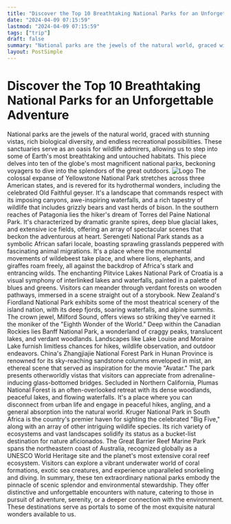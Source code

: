 ```yaml
---
title: "Discover the Top 10 Breathtaking National Parks for an Unforgettable Adventure"
date: "2024-04-09 07:15:59"
lastmod: "2024-04-09 07:15:59"
tags: ["trip"]
draft: false
summary: "National parks are the jewels of the natural world, graced with stunning vistas, rich biological diversity, and endless recreational possibilities. These sanctuaries serve as an oasis for wildlife admirers, allowing us to step into some of Earth's most breathtaking and untouched habitats. This piece delves into ten of the globe's most magnificent national parks, beckoning voyagers to dive into the splendors of the great outdoors."
layout: PostSimple
---
```

# Discover the Top 10 Breathtaking National Parks for an Unforgettable Adventure
National parks are the jewels of the natural world, graced with stunning vistas, rich biological diversity, and endless recreational possibilities. These sanctuaries serve as an oasis for wildlife admirers, allowing us to step into some of Earth's most breathtaking and untouched habitats. This piece delves into ten of the globe's most magnificent national parks, beckoning voyagers to dive into the splendors of the great outdoors.
<img alt="Logo" src="https://cdn.seniorsselection.com/src_image/b0d49fe9994197c87a47d5bf0ab1f556.webp"/>
The colossal expanse of Yellowstone National Park stretches across three American states, and is revered for its hydrothermal wonders, including the celebrated Old Faithful geyser. It's a landscape that commands respect with its imposing canyons, awe-inspiring waterfalls, and a rich tapestry of wildlife that includes grizzly bears and vast herds of bison.
In the southern reaches of Patagonia lies the hiker's dream of Torres del Paine National Park. It's characterized by dramatic granite spires, deep blue glacial lakes, and extensive ice fields, offering an array of spectacular scenes that beckon the adventurous at heart.
Serengeti National Park stands as a symbolic African safari locale, boasting sprawling grasslands peppered with fascinating animal migrations. It's a place where the monumental movements of wildebeest take place, and where lions, elephants, and giraffes roam freely, all against the backdrop of Africa's stark and entrancing wilds.
The enchanting Plitvice Lakes National Park of Croatia is a visual symphony of interlinked lakes and waterfalls, painted in a palette of blues and greens. Visitors can meander through verdant forests on wooden pathways, immersed in a scene straight out of a storybook.
New Zealand's Fiordland National Park exhibits some of the most theatrical scenery of the island nation, with its deep fjords, soaring waterfalls, and alpine summits. The crown jewel, Milford Sound, offers views so striking they've earned it the moniker of the "Eighth Wonder of the World."
Deep within the Canadian Rockies lies Banff National Park, a wonderland of craggy peaks, translucent lakes, and verdant woodlands. Landscapes like Lake Louise and Moraine Lake furnish limitless chances for hikes, wildlife observation, and outdoor endeavors.
China's Zhangjiajie National Forest Park in Hunan Province is renowned for its sky-reaching sandstone columns enveloped in mist, an ethereal scene that served as inspiration for the movie "Avatar." The park presents otherworldly vistas that visitors can appreciate from adrenaline-inducing glass-bottomed bridges.
Secluded in Northern California, Plumas National Forest is an often-overlooked retreat with its dense woodlands, peaceful lakes, and flowing waterfalls. It's a place where you can disconnect from urban life and engage in peaceful hikes, angling, and a general absorption into the natural world.
Kruger National Park in South Africa is the country's premier haven for sighting the celebrated "Big Five," along with an array of other intriguing wildlife species. Its rich variety of ecosystems and vast landscapes solidify its status as a bucket-list destination for nature aficionados.
The Great Barrier Reef Marine Park spans the northeastern coast of Australia, recognized globally as a UNESCO World Heritage site and the planet's most extensive coral reef ecosystem. Visitors can explore a vibrant underwater world of coral formations, exotic sea creatures, and experience unparalleled snorkeling and diving.
In summary, these ten extraordinary national parks embody the pinnacle of scenic splendor and environmental stewardship. They offer distinctive and unforgettable encounters with nature, catering to those in pursuit of adventure, serenity, or a deeper connection with the environment. These destinations serve as portals to some of the most exquisite natural wonders available to us.
        